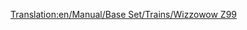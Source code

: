[[Translation:en/Manual/Base Set/Trains/Wizzowow Z99]]
{{en/Manual/Base Set/Trains/Trains|Name=Wizzowow Z99
|Image=[[File:en/Manual/Base Set/Trains/Wizzowowz99.png]]
|Cost=£62,109 ($124,218)
|Speed=321 km/h (200 mph)
|Weight=95 t
|Power=5,000 hp (3,730 kW)
|Annual=£3,234 ($6,468)
|Designed=1999
|Lifespan=20 
|Capacity=N/A
|Description=The only monorail engine in toyland, far stronger than the conventional rail toyland trains.
|Real-life=Fictional
}}